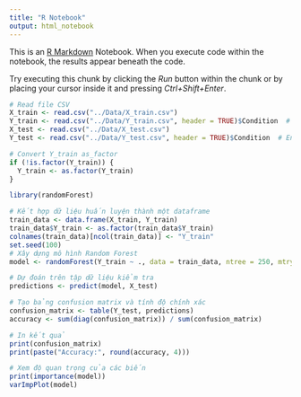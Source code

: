 ```yaml
---
title: "R Notebook"
output: html_notebook
---
```


This is an [R Markdown](http://rmarkdown.rstudio.com) Notebook. When you execute code within the notebook, the results appear beneath the code. 

Try executing this chunk by clicking the *Run* button within the chunk or by placing your cursor inside it and pressing *Ctrl+Shift+Enter*. 



```r
# Read file CSV
X_train <- read.csv("../Data/X_train.csv")
Y_train <- read.csv("../Data/Y_train.csv", header = TRUE)$Condition  # Ensure Y_train is read as a vector
X_test <- read.csv("../Data/X_test.csv")
Y_test <- read.csv("../Data/Y_test.csv", header = TRUE)$Condition  # Ensure Y_test is read as a vector

# Convert Y_train as_factor
if (!is.factor(Y_train)) {
  Y_train <- as.factor(Y_train)
}
```

```r
library(randomForest)

# Kết hợp dữ liệu huấn luyện thành một dataframe
train_data <- data.frame(X_train, Y_train)
train_data$Y_train <- as.factor(train_data$Y_train)
colnames(train_data)[ncol(train_data)] <- "Y_train"
set.seed(100)
# Xây dựng mô hình Random Forest
model <- randomForest(Y_train ~ ., data = train_data, ntree = 250, mtry = 2, importance = TRUE)

# Dự đoán trên tập dữ liệu kiểm tra
predictions <- predict(model, X_test)

# Tạo bảng confusion matrix và tính độ chính xác
confusion_matrix <- table(Y_test, predictions)
accuracy <- sum(diag(confusion_matrix)) / sum(confusion_matrix)

# In kết quả
print(confusion_matrix)
print(paste("Accuracy:", round(accuracy, 4)))

# Xem độ quan trọng của các biến
print(importance(model))
varImpPlot(model)

```


